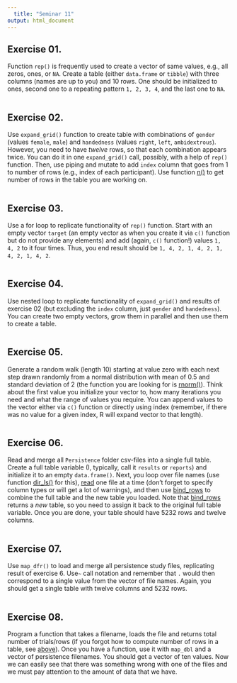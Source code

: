 ```yaml
---
  title: "Seminar 11"
output: html_document
---
```


## Exercise 01.
Function `rep()` is frequently used to create a vector of same values, e.g., all zeros, ones, or `NA`. Create a table (either `data.frame` or `tibble`) with three columns (names are up to you) and 10 rows. One should be initialized to ones, second one to a  repeating pattern `1, 2, 3, 4`, and the last one to `NA`.

```r

```

## Exercise 02.
Use `expand_grid()` function to create table with combinations of `gender` (values `female`, `male`) and `handedness` (values `right`, `left`, `ambidextrous`). However, you need to have _twelve_ rows, so that each combination appears twice. You can do it in one `expand_grid()` call, possibly, with a help of `rep()` function. Then, use piping and mutate to add `index` column that goes from 1 to number of rows (e.g., index of each participant). Use function [n()](https://dplyr.tidyverse.org/reference/context.html) to get number of rows in the table you are working on. 

```r

```

## Exercise 03.
Use a for loop to replicate functionality of `rep()` function. Start with an empty vector `target` (an empty vector as when you create it via `c()` function but do not provide any elements) and add (again, `c()` function!) values `1, 4, 2` to it four times. Thus, you end result should be `1, 4, 2, 1, 4, 2, 1, 4, 2, 1, 4, 2`.

```r

```

## Exercise 04.
Use nested loop to replicate functionality of `expand_grid()` and results of exercise 02 (but excluding the `index` column, just `gender` and `handedness`). You can create two empty vectors, grow them in parallel and then use them to create a table. 

```r

```

## Exercise 05.
Generate a random walk (length 10) starting at value zero with each next step drawn randomly from a normal distribution with mean of 0.5 and standard deviation of 2 (the function you are looking for is [rnorm()](https://stat.ethz.ch/R-manual/R-devel/library/stats/html/Normal.html)). Think about the first value you initialize your vector to, how many iterations you need and what the range of values you require. You can append values to the vector either via `c()` function or directly using index (remember, if there was no value for a given index, R will expand vector to that length).

```r

```

## Exercise 06.
Read and merge all `Persistence` folder csv-files into a single full table. Create a full table variable (I, typically, call it `results` or `reports`) and initialize it to an empty `data.frame()`. Next, you loop over file names (use function [dir_ls()](https://www.rdocumentation.org/packages/fs/versions/1.5.0/topics/dir_ls) for this), [read](#readr) one file at a time (don't forget to specify column types or will get a lot of warnings), and then use [bind_rows](https://dplyr.tidyverse.org/reference/bind.html) to combine the full table and the new table you loaded. Note that [bind_rows](https://dplyr.tidyverse.org/reference/bind.html) returns a _new_ table, so you need to assign it back to the original full table variable. Once you are done, your table should have 5232 rows and twelve columns.

```r

```

## Exercise 07.
Use `map_dfr()` to load  and merge all persistence study files, replicating result of exercise 6.  Use`~` call notation and remember that `.` would then correspond to a single value from the vector of file names. Again, you should get a single table with twelve columns and 5232 rows.

```r

```

## Exercise 08.
Program a function that takes a filename, loads the file and returns total number of trials/rows (if you forgot how to compute number of rows in a table, see [above](#forloop)). Once you have a function, use it with `map_dbl` and a vector of persistence filenames. You should get a vector of ten values. Now we can easily see that there was something wrong with one of the files and we must pay attention to the amount of data that we have.

```r

```
